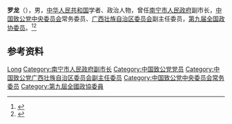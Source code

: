 '''罗龙'''（{{bd|1956年|}}），男，[[中华人民共和国|中华人民共和国]]学者、政治人物，曾任[[南宁市人民政府|南宁市人民政府]]副市长，[[中国致公党中央委员会|中国致公党中央委员会]]常务委员、[[中国致公党广西壮族自治区委员会|广西壮族自治区委员会]]副主任委员，[[第九届全国政协委员|第九届全国政协委员]]。<ref>{{Cite book|title=中华人民共和国职官志|author=何虎生, 李耀东, 向常福主编|publisher=中国社会出版社|year=2003|isbn=9787800883934|location=北京|pages=}}</ref><ref>{{Cite web|title=平安银行(000001)公司高管|url=https://vip.stock.finance.sina.com.cn/corp/view/vCI_CorpManagerInfo.php?stockid=000001&Pcode=30026399&Name=%25C2%25DE%25C1%25FA|accessdate=2020-11-08|work=新浪财经|archive-date=2020-11-12|archive-url=https://web.archive.org/web/20201112190735/https://vip.stock.finance.sina.com.cn/corp/view/vCI_CorpManagerInfo.php?stockid=000001&Pcode=30026399&Name=%25C2%25DE%25C1%25FA|dead-url=no}}</ref>

== 参考资料 ==
{{reflist}}

{{中国人物小作品}}
{{中国致公党第十一届中央委员会}}

{{Authority control}}
{{DEFAULTSORT:Luo罗}}
[[Category:罗姓|Long]]
[[Category:南宁市人民政府副市长|Category:南宁市人民政府副市长]]
[[Category:中国致公党党员|Category:中国致公党党员]]
[[Category:中国致公党广西壮族自治区委员会副主任委员|Category:中国致公党广西壮族自治区委员会副主任委员]]
[[Category:中国致公党中央委员会常务委员|Category:中国致公党中央委员会常务委员]]
[[Category:第九屆全國政協委員|Category:第九屆全國政協委員]]